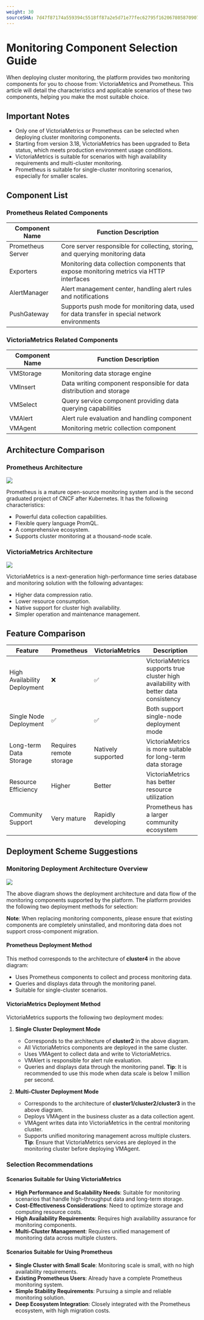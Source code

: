 ```yaml
---
weight: 30
sourceSHA: 7d47f87174a559394c5518ff87a2e5d71e77fec62795f162067805870907cd29
---
```


# Monitoring Component Selection Guide

When deploying cluster monitoring, the platform provides two monitoring components for you to choose from: VictoriaMetrics and Prometheus. This article will detail the characteristics and applicable scenarios of these two components, helping you make the most suitable choice.

## Important Notes

- Only one of VictoriaMetrics or Prometheus can be selected when deploying cluster monitoring components.
- Starting from version 3.18, VictoriaMetrics has been upgraded to Beta status, which meets production environment usage conditions.
- VictoriaMetrics is suitable for scenarios with high availability requirements and multi-cluster monitoring.
- Prometheus is suitable for single-cluster monitoring scenarios, especially for smaller scales.

## Component List

### Prometheus Related Components

| Component Name          | Function Description                          |
| ----------------------- | --------------------------------------------- |
| Prometheus Server       | Core server responsible for collecting, storing, and querying monitoring data |
| Exporters               | Monitoring data collection components that expose monitoring metrics via HTTP interfaces |
| AlertManager            | Alert management center, handling alert rules and notifications              |
| PushGateway             | Supports push mode for monitoring data, used for data transfer in special network environments |

### VictoriaMetrics Related Components

| Component Name          | Function Description                      |
| ----------------------- | ----------------------------------------- |
| VMStorage               | Monitoring data storage engine            |
| VMInsert                | Data writing component responsible for data distribution and storage |
| VMSelect                | Query service component providing data querying capabilities |
| VMAlert                 | Alert rule evaluation and handling component |
| VMAgent                 | Monitoring metric collection component     |

## Architecture Comparison

### Prometheus Architecture

![](../assets/prometheus_flow.png)

Prometheus is a mature open-source monitoring system and is the second graduated project of CNCF after Kubernetes. It has the following characteristics:

- Powerful data collection capabilities.
- Flexible query language PromQL.
- A comprehensive ecosystem.
- Supports cluster monitoring at a thousand-node scale.

### VictoriaMetrics Architecture

![](../assets/vm_flow.png)

VictoriaMetrics is a next-generation high-performance time series database and monitoring solution with the following advantages:

- Higher data compression ratio.
- Lower resource consumption.
- Native support for cluster high availability.
- Simpler operation and maintenance management.

## Feature Comparison

| Feature               | Prometheus | VictoriaMetrics | Description                                 |
| --------------------- | ---------- | ---------------- | ------------------------------------------- |
| High Availability Deployment | ❌          | ✅               | VictoriaMetrics supports true cluster high availability with better data consistency |
| Single Node Deployment | ✅          | ✅               | Both support single-node deployment mode                      |
| Long-term Data Storage  | Requires remote storage | Natively supported | VictoriaMetrics is more suitable for long-term data storage |
| Resource Efficiency     | Higher      | Better           | VictoriaMetrics has better resource utilization               |
| Community Support       | Very mature | Rapidly developing | Prometheus has a larger community ecosystem                  |

## Deployment Scheme Suggestions

### Monitoring Deployment Architecture Overview

![](../assets/vm_prometheus_flow.png)

The above diagram shows the deployment architecture and data flow of the monitoring components supported by the platform. The platform provides the following two deployment methods for selection:

**Note**: When replacing monitoring components, please ensure that existing components are completely uninstalled, and monitoring data does not support cross-component migration.

#### Prometheus Deployment Method

This method corresponds to the architecture of **cluster4** in the above diagram:

- Uses Prometheus components to collect and process monitoring data.
- Queries and displays data through the monitoring panel.
- Suitable for single-cluster scenarios.

#### VictoriaMetrics Deployment Method

VictoriaMetrics supports the following two deployment modes:

1. **Single Cluster Deployment Mode**
   - Corresponds to the architecture of **cluster2** in the above diagram.
   - All VictoriaMetrics components are deployed in the same cluster.
   - Uses VMAgent to collect data and write to VictoriaMetrics.
   - VMAlert is responsible for alert rule evaluation.
   - Queries and displays data through the monitoring panel.
   **Tip**: It is recommended to use this mode when data scale is below 1 million per second.

2. **Multi-Cluster Deployment Mode**
   - Corresponds to the architecture of **cluster1/cluster2/cluster3** in the above diagram.
   - Deploys VMAgent in the business cluster as a data collection agent.
   - VMAgent writes data into VictoriaMetrics in the central monitoring cluster.
   - Supports unified monitoring management across multiple clusters.
   **Tip**: Ensure that VictoriaMetrics services are deployed in the monitoring cluster before deploying VMAgent.

### Selection Recommendations

#### Scenarios Suitable for Using VictoriaMetrics

- **High Performance and Scalability Needs**: Suitable for monitoring scenarios that handle high-throughput data and long-term storage.
- **Cost-Effectiveness Considerations**: Need to optimize storage and computing resource costs.
- **High Availability Requirements**: Requires high availability assurance for monitoring components.
- **Multi-Cluster Management**: Requires unified management of monitoring data across multiple clusters.

#### Scenarios Suitable for Using Prometheus

- **Single Cluster with Small Scale**: Monitoring scale is small, with no high availability requirements.
- **Existing Prometheus Users**: Already have a complete Prometheus monitoring system.
- **Simple Stability Requirements**: Pursuing a simple and reliable monitoring solution.
- **Deep Ecosystem Integration**: Closely integrated with the Prometheus ecosystem, with high migration costs.
